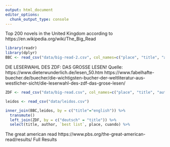 ```yaml
---
output: html_document
editor_options: 
  chunk_output_type: console
---
```

Top 200 novels in the United Kingdom according to https://en.wikipedia.org/wiki/The_Big_Read


```r
library(readr)
library(dplyr)
BBC <- read_csv("data/big-read-2.csv", col_names=c("place", "title", "author", "best list"))
```


DIE LESERWAHL DES ZDF: DAS GROSSE LESEN!
Quelle: 
https://www.dieterwunderlich.de/lesen_50.htm 
https://www.fabelhafte-buecher.de/buecher/die-wichtigsten-bucher-der-weltliteratur-aus-westlicher-sicht/die-leserwahl-des-zdf-das-grose-lesen/

```r
ZDF <- read_csv("data/big-read.csv", col_names=c("place", "title", "author", "best list"))
```


```r
leidos <- read_csv("data/leidos.csv")

inner_join(BBC,leidos, by = c("title"="english")) %>% 
  transmute()
  left_join(ZDF, by = c("deutsch" = "title")) %>%
  select(title, author, `best list`, place, cuando) %>% 
```


The great american read
https://www.pbs.org/the-great-american-read/results/
Full Results
